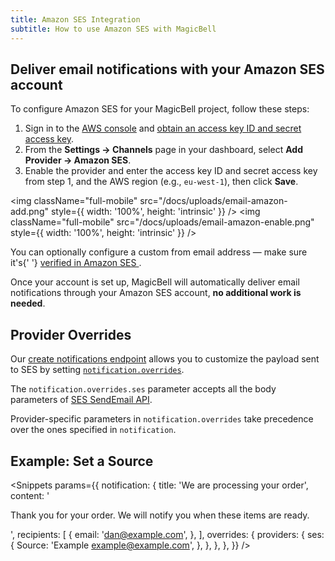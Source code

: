 ```yaml
---
title: Amazon SES Integration
subtitle: How to use Amazon SES with MagicBell
---
```


## Deliver email notifications with your Amazon SES account

To configure Amazon SES for your MagicBell project, follow these steps:

1. Sign in to the [AWS console](https://console.aws.amazon.com/ses) and [obtain an access key ID and secret access key](https://docs.aws.amazon.com/general/latest/gr/aws-sec-cred-types.html#access-keys-and-secret-access-keys).
1. From the **Settings &rarr; Channels** page in your dashboard, select **Add Provider &rarr; Amazon SES**.
1. Enable the provider and enter the access key ID and secret access key from step 1, and the AWS region (e.g., `eu-west-1`), then click **Save**.

<img
  className="full-mobile"
  src="/docs/uploads/email-amazon-add.png"
  style={{ width: '100%', height: 'intrinsic' }}
/>
<img
  className="full-mobile"
  src="/docs/uploads/email-amazon-enable.png"
  style={{ width: '100%', height: 'intrinsic' }}
/>

<Note>
  You can optionally configure a custom from email address — make sure it's{' '}
  <a href="https://docs.aws.amazon.com/ses/latest/dg/creating-identities.html#just-verify-email-proc">
    verified in Amazon SES
  </a>
  .
</Note>

Once your account is set up, MagicBell will automatically deliver email notifications through your Amazon SES account, **no additional work is needed**.

## Provider Overrides

Our [create notifications endpoint](/docs/rest-api/reference#create-notification) allows you to customize the payload sent to SES by setting [`notification.overrides`](/docs/overrides).

The `notification.overrides.ses` parameter accepts all the body parameters of [SES SendEmail API](https://docs.aws.amazon.com/ses/latest/APIReference/API_SendEmail.html).

Provider-specific parameters in `notification.overrides` take precedence over the ones specified in `notification`.

## Example: Set a Source

<Snippets
  params={{
    notification: {
      title: 'We are processing your order',
      content:
        '<p>Thank you for your order. We will notify you when these items are ready.</p>',
      recipients: [
        {
          email: 'dan@example.com',
        },
      ],
      overrides: {
        providers: {
          ses: {
            Source: 'Example <example@example.com>',
          },
        },
      },
    },
  }}
/>
